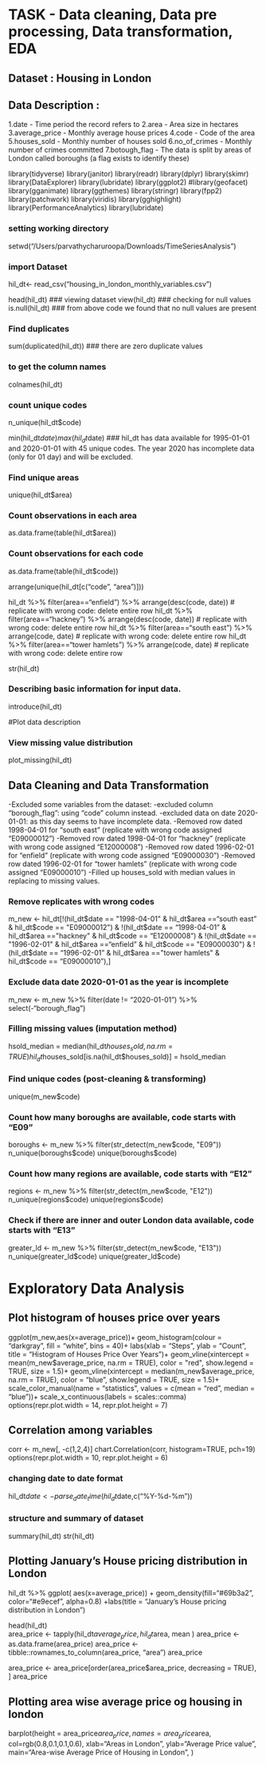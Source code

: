 # TASK - Data cleaning, Data pre processing, Data transformation, EDA
## Dataset : Housing in London
## Data Description :
1.date - Time period the record refers to
2.area - Area size in hectares
3.average_price - Monthly average house prices
4.code - Code of the area
5.houses_sold - Monthly number of houses sold
6.no_of_crimes - Monthly number of crimes committed
7.botough_flag - The data is split by areas of London called boroughs (a flag exists to identify these)




library(tidyverse)
library(janitor)
library(readr)
library(dplyr)
library(skimr)
library(DataExplorer)
library(lubridate)
library(ggplot2)
#library(geofacet)
library(gganimate)
library(ggthemes)
library(stringr)
library(fpp2)
library(patchwork)
library(viridis)
library(gghighlight)
library(PerformanceAnalytics)
library(lubridate)

### setting working directory
setwd("/Users/parvathycharuroopa/Downloads/TimeSeriesAnalysis")

### import Dataset
hil_dt<- read_csv("housing_in_london_monthly_variables.csv")

head(hil_dt)
### viewing dataset
view(hil_dt)
### checking for null values
is.null(hil_dt) 
### from above code we found that no null values are present

###  Find duplicates
sum(duplicated(hil_dt))
###  there are zero duplicate values

###  to get the column names
colnames(hil_dt)

### count unique codes
n_unique(hil_dt$code)


min(hil_dt$date)
max(hil_dt$date)
### hil_dt has data available for 1995-01-01 and 2020-01-01 with 45 unique codes. The year 2020 has incomplete data (only for 01 day) and will be excluded.

###  Find unique areas
unique(hil_dt$area)

###  Count observations in each area
as.data.frame(table(hil_dt$area))

###  Count observations for each code
as.data.frame(table(hil_dt$code))

arrange(unique(hil_dt[c("code", "area")]))

hil_dt %>% 
  filter(area=="enfield") %>% 
  arrange(desc(code, date)) # replicate with wrong code: delete entire row
hil_dt %>% 
  filter(area=="hackney") %>% 
  arrange(desc(code, date)) # replicate with wrong code: delete entire row
hil_dt %>% 
  filter(area=="south east") %>% 
  arrange(code, date) # replicate with wrong code: delete entire row
hil_dt %>% 
  filter(area=="tower hamlets") %>% 
  arrange(code, date)  # replicate with wrong code: delete entire row
  
  
str(hil_dt)  

###  Describing basic information for input data.
introduce(hil_dt)

#Plot data description

###  View missing value distribution 
plot_missing(hil_dt)

## Data Cleaning and Data Transformation
-Excluded some variables from the dataset:
-excluded column "borough_flag": using "code" column instead.
-excluded data on date 2020-01-01: as this day seems to have incomplete data.
-Removed row dated 1998-04-01 for "south east" (replicate with wrong code assigned "E09000012")
-Removed row dated 1998-04-01 for "hackney" (replicate with wrong code assigned "E12000008")
-Removed row dated 1996-02-01 for "enfield" (replicate with wrong code assigned "E09000030")
-Removed row dated 1996-02-01 for "tower hamlets" (replicate with wrong code assigned "E09000010")
-Filled up houses_sold with median values in replacing to missing values.


###  Remove replicates with wrong codes
m_new <- hil_dt[!(hil_dt$date == "1998-04-01" & hil_dt$area =="south east" & hil_dt$code == "E09000012") & !(hil_dt$date == "1998-04-01" & hil_dt$area =="hackney" & hil_dt$code == "E12000008") & !(hil_dt$date == "1996-02-01" & hil_dt$area =="enfield" & hil_dt$code == "E09000030") & !(hil_dt$date == "1996-02-01" & hil_dt$area =="tower hamlets" & hil_dt$code == "E09000010"),]


###  Exclude data date 2020-01-01 as the year is incomplete
m_new <- m_new %>% filter(date != "2020-01-01") %>% select(-"borough_flag")

### Filling missing values (imputation method)
hsold_median = median(hil_dt$houses_sold, na.rm=TRUE)
hil_dt$houses_sold[is.na(hil_dt$houses_sold)] = hsold_median

###  Find unique codes (post-cleaning & transforming)
unique(m_new$code)

###  Count how many boroughs are available, code starts with "E09"
boroughs <- m_new %>% filter(str_detect(m_new$code, "E09")) 
n_unique(boroughs$code)
unique(boroughs$code)

###  Count how many regions are available, code starts with "E12"
regions <- m_new %>% filter(str_detect(m_new$code, "E12")) 
n_unique(regions$code)
unique(regions$code)

###  Check if there are inner and outer London data available, code starts with "E13"
greater_ld <- m_new %>% filter(str_detect(m_new$code, "E13")) 
n_unique(greater_ld$code)
unique(greater_ld$code)


# Exploratory Data Analysis

## Plot histogram of houses price over years
ggplot(m_new,aes(x=average_price))+ 
  geom_histogram(colour = "darkgray", fill = "white", bins = 40)+
 labs(xlab = "Steps", ylab = "Count", title = "Histogram of Houses Price Over Years")+
 geom_vline(xintercept = mean(m_new$average_price, na.rm = TRUE), 
          color = "red", show.legend = TRUE, size = 1.5)+
 geom_vline(xintercept = median(m_new$average_price, na.rm = TRUE), 
           color = "blue", show.legend = TRUE, size = 1.5)+
 scale_color_manual(name = "statistics", values = c(mean = "red", median = "blue"))+
scale_x_continuous(labels = scales::comma)
options(repr.plot.width = 14, repr.plot.height = 7)


## Correlation among variables
corr <- m_new[, -c(1,2,4)]
chart.Correlation(corr, histogram=TRUE, pch=19)
options(repr.plot.width = 10, repr.plot.height = 6)

### changing date to date format

hil_dt$date <- parse_date_time(hil_dt$date,c("%Y-%d-%m")) 

### structure and summary of dataset
summary(hil_dt)
str(hil_dt)

## Plotting January's House pricing distribution in London
hil_dt %>%
  ggplot( aes(x=average_price)) +
    geom_density(fill="#69b3a2", color="#e9ecef", alpha=0.8) +labs(title = "January's House pricing distribution in London")

head(hil_dt)   
area_price <- tapply(hil_dt$average_price,hil_dt$area, mean )
area_price <- as.data.frame(area_price)
area_price <- tibble::rownames_to_column(area_price, "area")
area_price

area_price <- area_price[order(area_price$area_price, decreasing = TRUE), ]
area_price

## Plotting area wise average price og housing in london

barplot(height = area_price$area_price, names = area_price$area,
       col=rgb(0.8,0.1,0.1,0.6),
        xlab="Areas in London", 
        ylab="Average Price value", 
        main="Area-wise Average Price of Housing in London", 
        )



